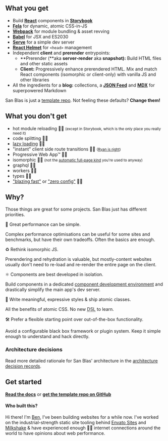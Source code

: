 
## What you get

- Build **[React](https://reactjs.org/)** components in **[Storybook](https://storybook.js.org/)**
- **[Fela](http://fela.js.org/)** for dynamic, atomic CSS-in-JS
- **[Webpack](https://webpack.js.org/)** for module bundling & asset revving
- **[Babel](https://babeljs.io/)** for JSX and ES2030
- **[Serve](https://github.com/zeit/serve)** for a simple dev server
- **[React Helmet](https://github.com/nfl/react-helmet)** for `<head>` management
- Independent **client** and **prerender** entrypoints:
  - **Prerender (**aka **server-render** aka **snapshot):** Build HTML files and other static assets
  - **Client:** Progressively enhance prerendered HTML. Mix and match React components (isomorphic or client-only) with vanilla JS and other libraries
- All the ingredients for a **blog:** collections, a **[JSON Feed](https://jsonfeed.org/)** and **[MDX](https://mdxjs.com/)** for superpowered Markdown

San Blas is just a [template repo](https://github.blog/2019-06-06-generate-new-repositories-with-repository-templates/). Not feeling these defaults? **Change them!**

## What you don't get

- hot module reloading 🙅‍♀️ <small>(except in Storybook, which is the only place you really need it)</small>
- code splitting 🙅‍♀️
- [lazy loading](https://www.bensmithett.com/an-argument-against-lazy-loading/) 🙅‍♀️
- "instant" client side route transitions 🙅‍♀️ <small>([Ryan is right](https://twitter.com/ryanflorence/status/1186515553285857280))</small>
- Progressive Web App™ 🙅‍♀️
- isomorphic 🙅‍♀️ <small>(not the [automatic full-page kind](https://github.com/bensmithett/sanblas/blob/docs/decisions/003_dont_default_to_full_page_isomophic_react.md) you're used to anyway)</small>
- graphql 🙅‍♀️
- workers 🙅‍♀️
- types 🙅‍♀️
- ["blazing fast"](https://github.com/search?q=blazing+fast) or ["zero config"](https://github.com/search?q=zero+config) 🙅‍♀️

## Why?

Those things are great for some projects. San Blas just has different priorities.

<Feature>🚀 Great performance can be simple.</Feature>

Complex performance optimisations can be useful for some sites and benchmarks, but have their own tradeoffs. Often the basics are enough.

<Feature>♻️ Rethink isomorphic JS.</Feature>

Prerendering and rehydration is valuable, but mostly-content websites usually don't need to re-load and re-render the entire page on the client.

<Feature>⚛️ Components are best developed in isolation.</Feature>

Build components in a dedicated [component development environment](https://storybook.js.org/) and drastically simplify the main app's dev server.

<Feature>🧬 Write meaningful, expressive styles & ship atomic classes.</Feature>

All the benefits of atomic CSS. No new <abbr title='Domain Specific Language'>DSL</abbr> to learn.

<Feature>🛠 Prefer a flexible starting point over out-of-the-box functionality.</Feature>

Avoid a configurable black box framework or plugin system. Keep it simple enough to understand and hack directly.

### Architecture decisions

Read more detailed rationale for San Blas' architecture in the [architecture decision records](https://github.com/bensmithett/sanblas/tree/docs/decisions).

## Get started

[**Read the docs**](/docs) or [**get the template repo on GitHub**](https://github.com/bensmithett/sanblas)

#### Who built this?

Hi there! I'm [Ben](https://www.bensmithett.com/), I've been building websites for a while now. I've worked on the industrial-strength static site tooling behind [Envato Sites](https://sites.envato.com/) and [Milkshake](https://milkshake.app/) & have experienced enough 💩🐌 internet connections around the world to have opinions about web performance.
